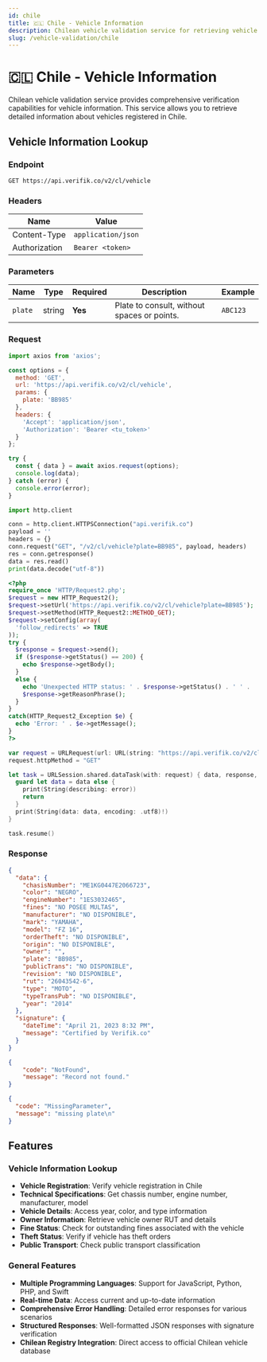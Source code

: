 ```yaml
---
id: chile
title: 🇨🇱 Chile - Vehicle Information
description: Chilean vehicle validation service for retrieving vehicle information by license plate
slug: /vehicle-validation/chile
---
```



# 🇨🇱 Chile - Vehicle Information

Chilean vehicle validation service provides comprehensive verification capabilities for vehicle information. This service allows you to retrieve detailed information about vehicles registered in Chile.

## Vehicle Information Lookup

### Endpoint

```
GET https://api.verifik.co/v2/cl/vehicle
```

### Headers

| Name          | Value              |
| ------------- | ------------------ |
| Content-Type  | `application/json` |
| Authorization | `Bearer <token>`   |

### Parameters

| Name | Type | Required | Description | Example |
| ---- | ---- | -------- | ----------- | ------- |
| `plate` | string | **Yes** | Plate to consult, without spaces or points. | `ABC123` |

### Request

<Tabs>
  <TabItem value="javascript" label="JavaScript">

```javascript
import axios from 'axios';

const options = {
  method: 'GET',
  url: 'https://api.verifik.co/v2/cl/vehicle',
  params: {
    plate: 'BB985'
  },
  headers: {
    'Accept': 'application/json',
    'Authorization': 'Bearer <tu_token>'
  }
};

try {
  const { data } = await axios.request(options);
  console.log(data);
} catch (error) {
  console.error(error);
}
```

  </TabItem>
  <TabItem value="python" label="Python">

```python
import http.client

conn = http.client.HTTPSConnection("api.verifik.co")
payload = ''
headers = {}
conn.request("GET", "/v2/cl/vehicle?plate=BB985", payload, headers)
res = conn.getresponse()
data = res.read()
print(data.decode("utf-8"))
```

  </TabItem>
  <TabItem value="php" label="PHP">

```php
<?php
require_once 'HTTP/Request2.php';
$request = new HTTP_Request2();
$request->setUrl('https://api.verifik.co/v2/cl/vehicle?plate=BB985');
$request->setMethod(HTTP_Request2::METHOD_GET);
$request->setConfig(array(
  'follow_redirects' => TRUE
));
try {
  $response = $request->send();
  if ($response->getStatus() == 200) {
    echo $response->getBody();
  }
  else {
    echo 'Unexpected HTTP status: ' . $response->getStatus() . ' ' .
    $response->getReasonPhrase();
  }
}
catch(HTTP_Request2_Exception $e) {
  echo 'Error: ' . $e->getMessage();
}
?>
```

  </TabItem>
  <TabItem value="swift" label="Swift">

```swift
var request = URLRequest(url: URL(string: "https://api.verifik.co/v2/cl/vehicle?plate=BB985")!,timeoutInterval: Double.infinity)
request.httpMethod = "GET"

let task = URLSession.shared.dataTask(with: request) { data, response, error in 
  guard let data = data else {
    print(String(describing: error))
    return
  }
  print(String(data: data, encoding: .utf8)!)
}

task.resume()
```

  </TabItem>
</Tabs>

### Response

<Tabs>
  <TabItem value="200" label="200">

```json
{
  "data": {
    "chasisNumber": "ME1KG0447E2066723",
    "color": "NEGRO",
    "engineNumber": "1ES3032465",
    "fines": "NO POSEE MULTAS",
    "manufacturer": "NO DISPONIBLE",
    "mark": "YAMAHA",
    "model": "FZ 16",
    "orderTheft": "NO DISPONIBLE",
    "origin": "NO DISPONIBLE",
    "owner": "",
    "plate": "BB985",
    "publicTrans": "NO DISPONIBLE",
    "revision": "NO DISPONIBLE",
    "rut": "26043542-6",
    "type": "MOTO",
    "typeTransPub": "NO DISPONIBLE",
    "year": "2014"
  },
  "signature": {
    "dateTime": "April 21, 2023 8:32 PM",
    "message": "Certified by Verifik.co"
  }
}
```

  </TabItem>
  <TabItem value="404" label="404">

```json
{
    "code": "NotFound",
    "message": "Record not found."
}
```

  </TabItem>
  <TabItem value="409" label="409">

```json
{
  "code": "MissingParameter",
  "message": "missing plate\n"
}
```

  </TabItem>
</Tabs>

## Features

### Vehicle Information Lookup
- **Vehicle Registration**: Verify vehicle registration in Chile
- **Technical Specifications**: Get chassis number, engine number, manufacturer, model
- **Vehicle Details**: Access year, color, and type information
- **Owner Information**: Retrieve vehicle owner RUT and details
- **Fine Status**: Check for outstanding fines associated with the vehicle
- **Theft Status**: Verify if vehicle has theft orders
- **Public Transport**: Check public transport classification

### General Features
- **Multiple Programming Languages**: Support for JavaScript, Python, PHP, and Swift
- **Real-time Data**: Access current and up-to-date information
- **Comprehensive Error Handling**: Detailed error responses for various scenarios
- **Structured Responses**: Well-formatted JSON responses with signature verification
- **Chilean Registry Integration**: Direct access to official Chilean vehicle database
